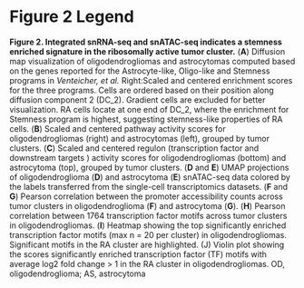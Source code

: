# Figure 2 Legend {.unnumbered}

**Figure 2. Integrated snRNA-seq and snATAC-seq indicates a stemness enriched signature in the ribosomally active tumor cluster.** (**A**) Diffusion map visualization of oligodendrogliomas and astrocytomas computed based on the genes reported for the Astrocyte-like, Oligo-like and Stemness programs in *Venteicher, et al.* Right:Scaled and centered enrichment scores for the three programs. Cells are ordered based on their position along diffusion component 2 (DC_2). Gradient cells are excluded for better visualization. RA cells locate at one end of DC_2, where the enrichment for Stemness program is highest, suggesting stemness-like properties of RA cells. (**B**) Scaled and centered pathway activity scores for oligodendrogliomas (right) and astrocytomas (left), grouped by tumor clusters. (**C**) Scaled and centered regulon (transcription factor and downstream targets ) activity scores for oligodendrogliomas (bottom) and astrocytoma (top), grouped by tumor clusters. (**D** and **E**) UMAP projections of oligodendroglioma (**D**) and astrocytoma (**E**) snATAC-seq data colored by the labels transferred from the single-cell transcriptomics datasets. (**F** and **G**) Pearson correlation between the promoter accessibility counts across tumor clusters in oligodendroglioma (**F**) and astrocytoma (**G**). (**H**) Pearson correlation between 1764 transcription factor motifs across tumor clusters in oligodendrogliomas. (**I**) Heatmap showing the top significantly enriched transcription factor motifs (max n = 20 per cluster) in oligodendrogliomas. Significant motifs in the RA cluster are highlighted. (J) Violin plot showing the scores significantly enriched transcription factor (TF) motifs with average log2 fold change \> 1 in the RA cluster in oligodendrogliomas. OD, oligodendroglioma; AS, astrocytoma
